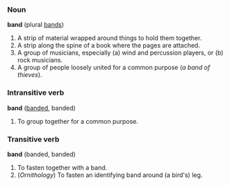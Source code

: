 ===Noun===
'''band''' (plural [[bands]])

# A strip of material wrapped around things to hold them together.
# A strip along the spine of a book where the pages are attached.
# A group of musicians, especially (a) wind and percussion players, or (b) rock musicians.
# A group of people loosely united for a common purpose (''a band of thieves'').

===Intransitive verb===
'''band''' ([[banded]], banded)

# To group together for a common purpose.

===Transitive verb===

'''band''' (banded, banded)

# To fasten together with a band.
# (''Ornithology'') To fasten an identifying band around (a bird's) leg.
